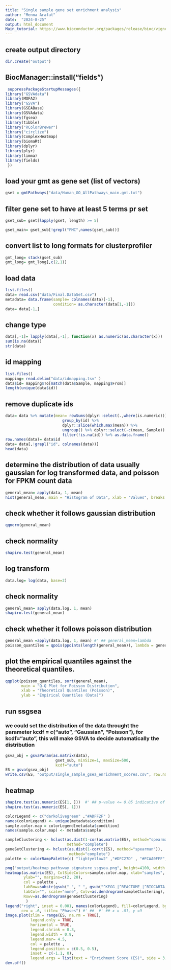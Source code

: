 ```yaml
---
title: "Single sample gene set enrichment analysis"
author: "Menna Arafat"
date:  "2024-8-25"
output: html_document
Main_tutorial: https://www.bioconductor.org/packages/release/bioc/vignettes/GSVA/inst/doc/GSVA.html#:~:text=Gene%20set%20variation%20analysis%20(GSVA,from%20genes%20to%20gene%20sets.
---
```




## create output directory

```r

dir.create("output")
```

## BiocManager::install("fields")

```r
 suppressPackageStartupMessages({ 
library("GSVAdata")
library(MOFA2)   
library("GSVA")
library(GSEABase)
library(GSVAdata)
library(fgsea)
library(tibble)
library("RColorBrewer")
library("circlize")
library(ComplexHeatmap)
library(biomaRt)
library(dplyr)
library(plyr)
library(limma)
library(fields)
 })
```

## load your gmt as gene set (list of vectors)

```r

gset = gmtPathways("data/Human_GO_AllPathways_main.gmt.txt")
```

## filter gene set to have at least 5 terms pr set

```r
gset_sub= gset[lapply(gset, length) >= 5]

gset_main= gset_sub[!grepl("PMC",names(gset_sub))]

```

##  convert list to long formats for clusterprofiler

```r
gmt_long= stack(gset_sub) 
gmt_long= gmt_long[,c(2,1)] 
```

## load data

```r
list.files()
data= read.csv("data/Final.DataSet.csv") 
metadata= data.frame(sample= colnames(data)[-1],
                     condition= as.character(data[1,-1]))
data= data[-1,]
```

## change type

```r
data[,-1]= lapply(data[,-1], function(x) as.numeric(as.character(x))) 
sum(is.na(data))
str(data)
```

## id mapping

```r
list.files()
mapping= read.delim("data/idmapping.tsv" )
data$id= mapping$To[match(data$Sample, mapping$From)]
length(unique(data$id))
```

## remove duplicate ids

```r
data= data %>% mutate(mean= rowSums(dplyr::select(.,where(is.numeric)))/ncol(data)-2) %>% 
                         group_by(id) %>%
                         dplyr::slice(which.max(mean)) %>% 
                         ungroup() %>% dplyr::select(-c(mean, Sample)) %>% 
                         filter(!is.na(id)) %>% as.data.frame()
row.names(data)= data$id
data= data[,!grepl("id", colnames(data))]
head(data)
```

## determine the distribution of data usually gaussian for log transformed data, and poisson for FPKM count data

```r
general_mean= apply(data, 1, mean)
hist(general_mean, main = "Histogram of Data", xlab = "Values", breaks = 30)
```

## check whether it follows gaussian distribution 

```r
qqnorm(general_mean)
```

## check normality

```r
shapiro.test(general_mean)
```

## log transform

```r
data.log= log(data, base=2)
```

## check normality

```r
general_mean= apply(data.log, 1, mean)
shapiro.test(general_mean)
```


## check whether it follows poisson distribution 

```r
general_mean =apply(data.log, 1, mean) #' ## general_mean=lambda
poisson_quantiles = qpois(ppoints(length(general_mean)), lambda = general_mean)  #' ##  Theoretical quantiles, #' ## propability density function of poisson model probability distribution that models the number of times an event happens in a fixed interval of time or space given the average rate is constant, quantile function is essentially the inverse of this CDF, as it finds the k events corresponding to a specific cumulative probability
```

## plot the empirical quantiles against the theoretical quantiles.

```r
qqplot(poisson_quantiles, sort(general_mean), 
       main = "Q-Q Plot for Poisson Distribution",
       xlab = "Theoretical Quantiles (Poisson)",
       ylab = "Empirical Quantiles (Data)")
```

## run ssgsea
### we could set the distribution of the data throught the parameter kcdf = c("auto", "Gaussian", "Poisson"), for kcdf="auto", this will make GSVA to decide automatically the distribution

```r
gsva_obj = gsvaParam(as.matrix(data),
                      gset_sub, minSize=1, maxSize=500,
                      kcdf="auto")
ES = gsva(gsva_obj)
write.csv(ES, "output/single_sample_gsea_enrichment_scores.csv", row.names = T)
```
## heatmap
```r

shapiro.test(as.numeric(ES[1, ]))  #' ## p-value <= 0.05 indicative of non normal distribution 
shapiro.test(as.numeric(ES[, 1])) 

colorLegend <- c("darkolivegreen" ,"#ADFF2F" )
names(colorLegend) <- unique(metadata$condition)
sample.color.map = colorLegend[metadata$condition]
names(sample.color.map) <- metadata$sample

sampleClustering <- hclust(as.dist(1-cor(as.matrix(ES), method="spearman")), #' ## pearson #' ## spearman
                           method="complete")
geneSetClustering <- hclust(as.dist(1-cor(t(ES), method="spearman")),
                            method="complete")
palette <- colorRampPalette(c( "lightyellow2" ,"#DFC27D" , "#FCAA0FFF", "darkred"))(256)

png("output/heatmap_pathsway_signature_ssgsea.png", height=4100, width = 2650, res= 600)
heatmap(as.matrix(ES), ColSideColors=sample.color.map, xlab="samples",
        ylab="", margins=c(2, 20),
        col = palette ,
        labRow=substr(gsub("_", " ", gsub("^KEGG_|^REACTOME_|^BIOCARTA_", "", rownames(ES))), 1, 35),
        labCol="", scale="none", Colv=as.dendrogram(sampleClustering),
        Rowv=as.dendrogram(geneSetClustering)
         )
legend("right", inset = 0.001, names(colorLegend), fill=colorLegend, bg="white",
       cex = .6, title= "Phases") #' ##  #' ## x = .01, y =9
image.plot(zlim = range(ES, na.rm = TRUE),
           legend.only = TRUE, 
           horizontal = TRUE, 
           legend.shrink = 0.3, 
           legend.width = 0.9,
           legend.mar= 4.5,
           col = palette , 
           legend.position = c(0.5, 0.5), 
           inset = c(-1.1, 0),
           legend.args = list(text = "Enrichment Score (ES)", side = 3, line = .5, cex = 0.6))
dev.off()
```
